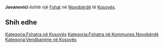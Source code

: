 {{Fshat në Kosovës
 | Emri                = Jovanovići
| srp_N_name = Jovanovići
| srp_N_FULL_NAME_RO = Jovanovići
| srp_N_FULL_NAME_ND_RO = Jovanovici
| srp_N_SORT_NAME_RG = JOVANOVICI
| srp_N_FULL_NAME_RG = Jovanovići
| srp_N_FULL_NAME_ND_RG = Jovanovici

 | Emri (Rasa dhanore) = 
 | Figura              = 
 | Shteti              = Kosovo
 | Komuna              = Novobërdë
 | Kodi postar         = 
 | Sipërfaqja          = 

 | Popullsia           = 

 | Regj. i popullsisë  = 
 | Dend. e popullsisë  = 
 | Faqja zyrtare       = 
 <!--- Koordinatat ----> 
 | Gjerësia            = 42.826389
 | Gjatësia            = 20.846667
 | Lartësia            = 
}}
'''Jovanovići''' është një [[Fshat]] në [[Novobërdë]] të [[Kosovës]].

<!-- == Gjeografia == -->
<!-- == Historia == -->
<!-- == Demografia == -->
== Shih edhe ==
{{Komuna Novobërdë}}
{{Kosovo-Administrata-Cung}}

[[Kategoria:Fshatra në Kosovës]]
[[Kategoria:Fshatra në Kommunes Novobërdë]]
[[Kategoria:Vendbanime në Kosovës]]